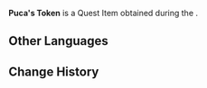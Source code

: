 {{Item Infobox
|id           = 120576
|image        = Item Puca's Token.png
|type         = Quest Items
|description  = Puca's token, which she lost in the depths of the mine. Hurry up and return it to her!
|source1      = [[Strange Stone Chronicle (Part 1)]]
}}
'''Puca's Token''' is a Quest Item obtained during the {{Quest|Strange Stone Chronicle (Part 1)}}.

==Other Languages==
{{Other Languages|default_hidden=1
|en      = Puca's Token
|zhs     = 芙佳的「信物」
|zhs_rm  = Fújiā de "Xìnwù"
|zht     = 芙佳的「信物」
|zht_rm  = Fújiā de "Xìnwù"
|ja      = プーカの「しるし」
|ja_rm   = Puuka no "Shirushi"
|ko      = 푸카의 「증표」
|ko_rm   = 
|es      = Amuleto de Pucca
|fr      = Jeton de Puca
|ru      = «Дар» Пуки
|th      = "ของประจำตัว" ของ Puca
|th_rm   = 
|vi      = Tín Vật Của Puca
|de      = Pucas „Andenken“
|id      = Token Milik Puca
|pt      = Amuleto de Puca
|tr      = Puca'nın Nişanı
|it      = Amuleto di Puca
}}

==Change History==
{{Change History|4.0}}